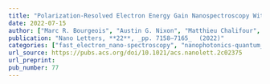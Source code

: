 ```yaml
---
title: "Polarization-Resolved Electron Energy Gain Nanospectroscopy With Phase-Structured Electron Beams"
date: 2022-07-15
author: ["Marc R. Bourgeois", "Austin G. Nixon", "Matthieu Chalifour", "Elliot K. Beutler", "David J. Masiello"]
publication: "Nano Letters, **22**, _pp. 7158–7165_  (2022)"
categories: ["fast_electron_nano-spectroscopy", "nanophotonics-quantum_optics"]
url_source: https://pubs.acs.org/doi/10.1021/acs.nanolett.2c02375
url_preprint: 
pub_number: 77
---
```

